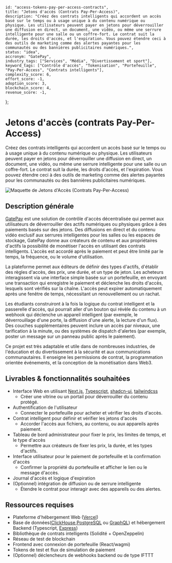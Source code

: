     id: "access-tokens-pay-per-access-contracts",
    title: "Jetons d'accès (Contrats Pay-Per-Access)",
    description: "Créez des contrats intelligents qui accordent un accès basé sur le temps ou à usage unique à du contenu numérique ou physique. Les utilisateurs peuvent payer en jetons pour déverrouiller une diffusion en direct, un document, une vidéo, ou même une serrure intelligente pour une salle ou un coffre-fort. Le contrat suit la durée, les droits d'accès, et l'expiration. Vous pouvez étendre ceci à des outils de marketing comme des alertes payantes pour les communautés ou des bannières publicitaires numériques.",
    status: "idea",
    accronym: "GatePay",
    industry_tags: ["Services", "Média", "Divertissement et sport"],
    keyword_tags: ["Contrôle d'accès", "Tokenisation", "Portefeuille", "Pay-Per-Access", "Contrats intelligents"],
    complexity_score: 6,
    effort_score: -1,
    adoption_score: 3,
    blockchain_score: 4,
    revenue_score: -1,
};

# Jetons d'accès (contrats Pay-Per-Access)

Créez des contrats intelligents qui accordent un accès basé sur le temps ou à usage unique à du contenu numérique ou physique. Les utilisateurs peuvent payer en jetons pour déverrouiller une diffusion en direct, un document, une vidéo, ou même une serrure intelligente pour une salle ou un coffre-fort. Le contrat suit la durée, les droits d'accès, et l'expiration. Vous pouvez étendre ceci à des outils de marketing comme des alertes payantes pour les communautés ou des bannières publicitaires numériques.

![Maquette de Jetons d'Accès (Contrats Pay-Per-Access)](/images/project/access-tokens-pay-per-access-contracts.jpg)

## Description générale

[GatePay](https://gatepay.monark.io) est une solution de contrôle d'accès décentralisée qui permet aux utilisateurs de déverrouiller des actifs numériques ou physiques grâce à des paiements basés sur des jetons. Des diffusions en direct et du contenu vidéo exclusif aux serrures intelligentes pour les salles ou les espaces de stockage, GatePay donne aux créateurs de contenu et aux propriétaires d'actifs la possibilité de monétiser l'accès en utilisant des contrats intelligents. L'accès est accordé après le paiement et peut être limité par le temps, la fréquence, ou le volume d'utilisation.

La plateforme permet aux éditeurs de définir des types d'actifs, d'établir des règles d'accès, des prix, une durée, et un type de jeton. Les acheteurs interagissent via une interface simple basée sur un portefeuille, en envoyant une transaction qui enregistre le paiement et déclenche les droits d'accès, lesquels sont vérifiés sur la chaîne. L'accès peut expirer automatiquement après une fenêtre de temps, nécessitant un renouvellement ou un rachat.

Les étudiants construiront à la fois la logique du contrat intelligent et la passerelle d'accès, qui pourrait aller d'un bouton qui révèle du contenu à un webhook qui déclenche un appareil intelligent (par exemple, le déverrouillage d'une porte, la diffusion d'une alerte, la lecture d'un flux). Des couches supplémentaires peuvent inclure un accès par niveaux, une tarification à la minute, ou des systèmes de dispatch d'alertes (par exemple, poster un message sur un panneau public après le paiement).

Ce projet est très adaptable et utile dans de nombreuses industries, de l'éducation et du divertissement à la sécurité et aux communications communautaires. Il enseigne les permissions de contrat, la programmation orientée événements, et la conception de la monétisation dans Web3.

## Livrables & fonctionnalités souhaitées

- Interface Web en utilisant [Next.js](https://nextjs.org/), [Typescript](https://www.typescriptlang.org/), [shadcn-ui](https://ui.shadcn.com/), [tailwindcss](https://tailwindcss.com/)
    - Créer une vitrine ou un portail pour déverrouiller du contenu protégé.
- Authentification de l'utilisateur 
    - Connecter le portefeuille pour acheter et vérifier les droits d'accès.
- Contrat intelligent pour définir et vérifier les jetons d'accès
    - Accorder l'accès aux fichiers, au contenu, ou aux appareils après paiement.
- Tableau de bord administrateur pour fixer le prix, les limites de temps, et le type d'accès
    - Permettre aux créateurs de fixer les prix, la durée, et les types d'actifs.
- Interface utilisateur pour le paiement de portefeuille et la confirmation d'accès
    - Confirmer la propriété du portefeuille et afficher le lien ou le message d'accès.
- Journal d'accès et logique d'expiration
- (Optionnel) intégration de diffusion ou de serrure intelligente
    - Étendre le contrat pour interagir avec des appareils ou des alertes.

## Ressources requises

- Plateforme d'hébergement Web ([Vercel](https://www.vercel.com/))
- Base de données([ClickHouse](https://clickhouse.com/),[PostgreSQL](https://www.postgresql.org/) ou [GraphQL](https://graphql.org/)) et hébergement Backend (Typescript, [Express](https://expressjs.com/))
- Bibliothèque de contrats intelligents (Solidité + OpenZeppelin)
- Réseau de test de blockchain
- Frontend avec connexion de portefeuille (React/wagmi)
- Tokens de test et flux de simulation de paiement
- (Optionnel) déclencheurs de webhooks backend ou de type IFTTT